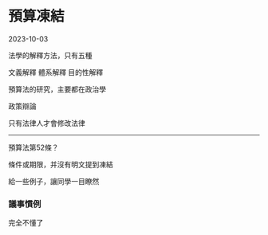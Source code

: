 # 預算凍結

2023-10-03

法學的解釋方法，只有五種

文義解釋
體系解釋
目的性解釋


預算法的研究，主要都在政治學

政策辯論

只有法律人才會修改法律

---

預算法第52條？

條件或期限，并沒有明文提到凍結

給一些例子，讓同學一目瞭然

### 議事慣例

完全不懂了

